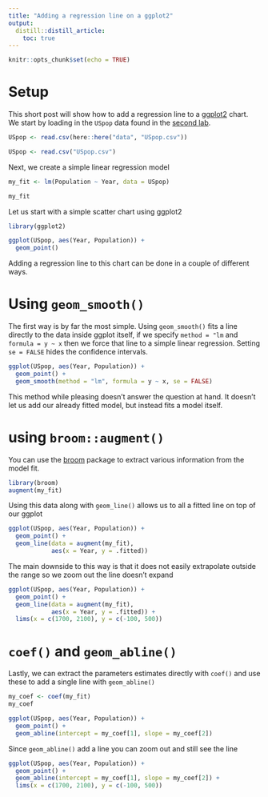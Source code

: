 ```yaml
---
title: "Adding a regression line on a ggplot2"
output: 
  distill::distill_article:
    toc: true
---
```


```r
knitr::opts_chunk$set(echo = TRUE)
```

# Setup

This short post will show how to add a regression line to a [ggplot2](https://ggplot2.tidyverse.org/) chart. We start by loading in the `USpop` data found in the [second lab](labs-02.html).

```r
USpop <- read.csv(here::here("data", "USpop.csv"))
```

```r
USpop <- read.csv("USpop.csv")
```

Next, we create a simple linear regression model

```r
my_fit <- lm(Population ~ Year, data = USpop)

my_fit
```

Let us start with a simple scatter chart using ggplot2

```r
library(ggplot2)

ggplot(USpop, aes(Year, Population)) +
  geom_point()
```

Adding a regression line to this chart can be done in a couple of different ways.

# Using `geom_smooth()`

The first way is by far the most simple. Using `geom_smooth()` fits a line directly to the data inside ggplot itself, if we specify `method = "lm` and `formula = y ~ x` then we force that line to a simple linear regression. Setting `se = FALSE` hides the confidence intervals.

```r
ggplot(USpop, aes(Year, Population)) +
  geom_point() +
  geom_smooth(method = "lm", formula = y ~ x, se = FALSE)
```

This method while pleasing doesn't answer the question at hand. It doesn't let us add our already fitted model, but instead fits a model itself.

# using `broom::augment()`

You can use the [broom]() package to extract various information from the model fit.

```r
library(broom)
augment(my_fit)
```

Using this data along with `geom_line()` allows us to all a fitted line on top of our ggplot

```r
ggplot(USpop, aes(Year, Population)) +
  geom_point() +
  geom_line(data = augment(my_fit), 
            aes(x = Year, y = .fitted))
```

The main downside to this way is that it does not easily extrapolate outside the range so we zoom out the line doesn't expand

```r
ggplot(USpop, aes(Year, Population)) +
  geom_point() +
  geom_line(data = augment(my_fit), 
            aes(x = Year, y = .fitted)) +
  lims(x = c(1700, 2100), y = c(-100, 500))
```
# `coef()` and `geom_abline()`

Lastly, we can extract the parameters estimates directly with `coef()` and use these to add a single line with `geom_abline()`

```r
my_coef <- coef(my_fit)
my_coef
```

```r
ggplot(USpop, aes(Year, Population)) +
  geom_point() +
  geom_abline(intercept = my_coef[1], slope = my_coef[2])
```

Since `geom_abline()` add a line you can zoom out and still see the line

```r
ggplot(USpop, aes(Year, Population)) +
  geom_point() +
  geom_abline(intercept = my_coef[1], slope = my_coef[2]) +
  lims(x = c(1700, 2100), y = c(-100, 500))
```
